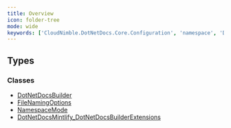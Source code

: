 ```yaml
---
title: Overview
icon: folder-tree
mode: wide
keywords: ['CloudNimble.DotNetDocs.Core.Configuration', 'namespace', 'DotNetDocsBuilder', 'FileNamingOptions', 'NamespaceMode', 'DotNetDocsMintlify_DotNetDocsBuilderExtensions']
---
```


## Types

### Classes

- [DotNetDocsBuilder](CloudNimble-DotNetDocs-Core-Configuration.DotNetDocsBuilder.mdx)
- [FileNamingOptions](CloudNimble-DotNetDocs-Core-Configuration.FileNamingOptions.mdx)
- [NamespaceMode](CloudNimble-DotNetDocs-Core-Configuration.NamespaceMode.mdx)
- [DotNetDocsMintlify_DotNetDocsBuilderExtensions](CloudNimble-DotNetDocs-Core-Configuration.DotNetDocsMintlify_DotNetDocsBuilderExtensions.mdx)

